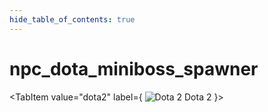 ```yaml
---
hide_table_of_contents: true
---
```


<!---
!!!!!!
THIS PAGE IS AUTOGENERATED FROM GAME FGD DEFINITIONS!
DO NOT EDIT MANUALLY!
!!!!!!

In order to make edits, you can make an annotation file in /fgd_dump_overrides
-->


# npc_dota_miniboss_spawner



<Tabs queryString="game">
    
<TabItem value="dota2" label={
    <span>
        <img src={dota2Icon} alt="Dota 2" className="tab-icon" />
        Dota 2
    </span>
    }>
    <DOTA2Page />
</TabItem>

</Tabs>
